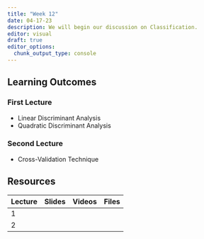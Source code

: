 ```yaml
---
title: "Week 12"
date: 04-17-23
description: We will begin our discussion on Classification.
editor: visual
draft: true
editor_options: 
  chunk_output_type: console
---
```


## Learning Outcomes

### First Lecture

-   Linear Discriminant Analysis
-   Quadratic Discriminant Analysis

### Second Lecture

-   Cross-Validation Technique

## Resources

| Lecture | Slides | Videos | Files |
|---------|--------|--------|-------|
| 1       |        |        |       |
| 2       |        |        |       |
